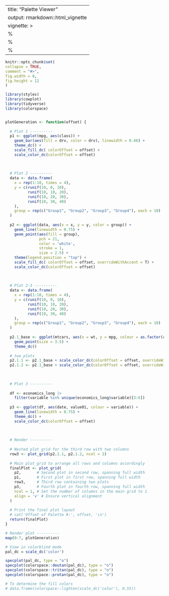 ---
title: "Palette Viewer"
output: rmarkdown::html_vignette
vignette: >
%\VignetteIndexEntry{Palette Viewer}
  %\VignetteEngine{knitr::rmarkdown}
  %\VignetteEncoding{UTF-8}
  ---
  
```r
knitr::opts_chunk$set(
collapse = TRUE,
comment = "#>",
fig.width = 8,
fig.height = 12
)
```

```r
library(styles)
library(cowplot)
library(tidyverse)
library(colorspace)


plotGeneration <- function(offset) {
  
  # Plot 1 ----------
  p1 <- ggplot(mpg, aes(class)) +
    geom_bar(aes(fill = drv, color = drv), linewidth = 0.66) +
    theme_dc() + 
    scale_fill_dc( colorOffset = offset) +
    scale_color_dc(colorOffset = offset) 
  
  
  
  # Plot 2 ----------
  data <- data.frame(
    x = rep(1:10, times = 4),
    y = c(runif(10, 0, 10), 
          runif(10, 10, 20), 
          runif(10, 20, 30),
          runif(10, 30, 40)
    ),
    group = rep(c("Group1", "Group2", "Group3", "Group4"), each = 10)
  )
  
  p2 <- ggplot(data, aes(x = x, y = y, color = group)) + 
    geom_line(linewidth = 0.75) + 
    geom_point(aes(fill = group),
               pch = 21,
               color = 'white',
               stroke = 1,
               size = 2.5) + 
    theme(legend.position = "top") +
    scale_fill_dc( colorOffset = offset, overrideWithAccent = T) +
    scale_color_dc(colorOffset = offset)
  
  
  
  # Plot 2-3 ----------
  data <- data.frame(
    x = rep(1:10, times = 4),
    y = c(runif(10, 0, 10), 
          runif(10, 10, 20), 
          runif(10, 20, 30),
          runif(10, 30, 40)
    ),
    group = rep(c("Group1", "Group2", "Group3", "Group4"), each = 10)
  )
  
  p2.1_base <- ggplot(mtcars, aes(x = wt, y = mpg, colour = as.factor(cyl))) +
    geom_point(size = 3.5) + 
    theme_dc()
  
  # two plots
  p2.1.1 <- p2.1_base + scale_color_dc(colorOffset = offset, overrideWithFill = F)
  p2.1.2 <- p2.1_base + scale_color_dc(colorOffset = offset, overrideWithFill = T)
  
  
  
  # Plot 3 ----------
  
  df <- economics_long |> 
    filter(variable %in% unique(economics_long$variable)[3:6])
  
  p3 <- ggplot(df, aes(date, value01, colour = variable)) +
    geom_line(linewidth = 0.75) + 
    theme_dc() + 
    scale_color_dc(colorOffset = offset)
  
  
  
  # Render ----------
  
  # Nested plot_grid for the third row with two columns
  row3 <- plot_grid(p2.1.1, p2.1.2, ncol = 2)
  
  # Main plot_grid to arrange all rows and columns accordingly
  finalPlot <- plot_grid(
    p2,       # Second plot in second row, spanning full width
    p1,       # First plot in first row, spanning full width
    row3,     # Third row containing two plots
    p3,       # Fourth plot in fourth row, spanning full width
    ncol = 1, # Set the number of columns in the main grid to 1
    align = 'v' # Ensure vertical alignment
  )
  
  # Print the final plot layout
  # cat('Offset of Palette #:', offset, '\n')
  return(finalPlot) 
}
```

```r
# Render plot ----------
map(0:7, plotGeneration)
```

```r
# View in colorblind mode
pal_dc = scale_dc('color')

specplot(pal_dc, type = "o")
specplot(colorspace::deutan(pal_dc), type = "o")
specplot(colorspace::tritan(pal_dc), type = "o")
specplot(colorspace::protan(pal_dc), type = "o")

# To determine the fill colors
# data.frame(colorspace::lighten(scale_dc('color'), 0.55))
```
